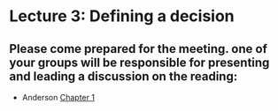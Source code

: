 # Lecture 3: Defining a decision {#define_decision}

## Please come prepared for the meeting. one of your groups will be responsible for presenting and leading a discussion on the reading: 

- Anderson [Chapter 1](reading/Anderson_Agriculture_Decision_Analysis.pdf)
